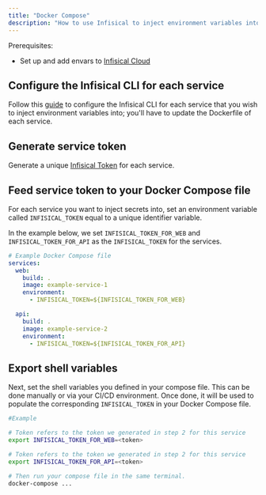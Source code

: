 ---
title: "Docker Compose"
description: "How to use Infisical to inject environment variables into services defined in your Docker Compose file."
---

Prerequisites:

- Set up and add envars to [Infisical Cloud](https://app.infisical.com)

## Configure the Infisical CLI for each service

Follow this [guide](./docker) to configure the Infisical CLI for each service that you wish to inject environment variables into; you'll have to update the Dockerfile of each service.

## Generate service token 

Generate a unique [Infisical Token](/documentation/platform/token) for each service.

## Feed service token to your Docker Compose file

For each service you want to inject secrets into, set an environment variable called `INFISICAL_TOKEN` equal to a unique identifier variable.

In the example below, we set `INFISICAL_TOKEN_FOR_WEB` and `INFISICAL_TOKEN_FOR_API` as the `INFISICAL_TOKEN` for the services.

```yaml
# Example Docker Compose file
services:
  web:
    build: .
    image: example-service-1
    environment:
      - INFISICAL_TOKEN=${INFISICAL_TOKEN_FOR_WEB}

  api:
    build: .
    image: example-service-2
    environment:
      - INFISICAL_TOKEN=${INFISICAL_TOKEN_FOR_API}
```

## Export shell variables

Next, set the shell variables you defined in your compose file. This can be done manually or via your CI/CD environment. Once done, it will be used to populate the corresponding `INFISICAL_TOKEN`
in your Docker Compose file.

```bash
#Example

# Token refers to the token we generated in step 2 for this service
export INFISICAL_TOKEN_FOR_WEB=<token>

# Token refers to the token we generated in step 2 for this service
export INFISICAL_TOKEN_FOR_API=<token>

# Then run your compose file in the same terminal.
docker-compose ...
```
